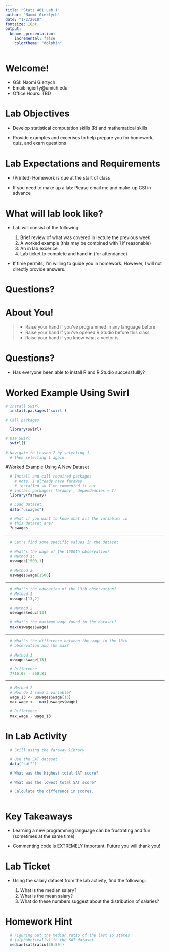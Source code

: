 ```yaml
---
title: "Stats 401 Lab 1"
author: "Naomi Giertych"
date: "1/2/2018"
fontsize: 18pt
output: 
  beamer_presentation:
    incremental: false
    colortheme: "dolphin"
---
```


# Welcome!

- GSI: Naomi Giertych
- Email: ngierty@umich.edu
- Office Hours: TBD

# Lab Objectives

- Develop statistical computation skills (R) and
  mathematical skills
  
- Provide examples and excerises to help prepare
  you for homework, quiz, and exam questions

# Lab Expectations and Requirements

- (Printed) Homework is due at the start of class

- If you need to make up a lab:
  Please email me and make-up GSI in advance
  
# What will lab look like?

- Lab will consist of the following:

  1) Brief review of what was covered in lecture the previous       week
  2) A worked example (this may be combined with 1 if reasonable)
  3) An in lab excerice
  4) Lab ticket to complete and hand in (for attendance)
  
- If time permits, I'm willing to guide you in homework. However, I will not directly provide answers.

# Questions?

# About You!

>- Raise your hand if you've programmed in any language before
>- Raise your hand if you've opened R Studio before this class
>- Raise your hand if you know what a vector is

# Questions?

- Has everyone been able to install R and R Studio successfullly?

# Worked Example Using Swirl

```r

# Install Swirl
  install.packages('swirl')

# Call packages

  library(swirl)

# Use Swirl
  swirl()
  
# Navigate to Lesson 2 by selecting 1, 
  # then selecting 1 again.

```

#Worked Example Using A New Dataset

```r

  # Install and call required packages
    # note: I already have faraway
    # installed so I've commented it out
  # install.packages('faraway', dependencies = T)
  library(faraway)

  # Load Dataset
  data("uswages")
  
  # What if you want to know what all the variables in 
  # this dataset are?
  ?uswages
```

---

```r
  # Let's find some specific values in the dataset
  
  # What's the wage of the 1500th observation?
  # Method 1:
  uswages[1500,1]
  
  # Method 2
  uswages$wage[1500]

```

---

```r
  # What's the education of the 13th observation?
  # Method 1
  uswages[13,2]
  
  # Method 2
  uswages$educ[13]
  
  # What's the maximum wage found in the dataset?
  max(uswages$wage)
``` 

---

```r

  # What's the difference between the wage in the 13th
  # observation and the max?
  
  # Method 1
  uswages$wage[13]

  # Difference
  7716.05 - 550.81
```

---

```r
  # Method 2
  # How do I save a variable?
  wage_13 <- uswages$wage[13]
  max_wage <-  max(uswages$wage)
  
  # Difference
  max_wage - wage_13

```

# In Lab Activity

```r

  # Still using the faraway library

  # Use the SAT dataset
  data("sat"")

  # What was the highest total SAT score?

  # What was the lowest total SAT score?

  # Calculate the difference in scores.
  
```

# Key Takeaways

- Learning a new programming language can be frustrating and fun (sometimes at the same time)

- Commenting code is EXTREMELY important. Future you will thank you!

# Lab Ticket

- Using the salary dataset from the lab activity, find the following:

  1) What is the median salary?
  2) What is the mean salary?
  3) What do these numbers suggest about the distribution of salaries?
  
# Homework Hint

```r

  # Figuring out the median ratio of the last 15 states 
  # (alphabetically) in the SAT dataset.
  median(sat$ratio[36:50])

```